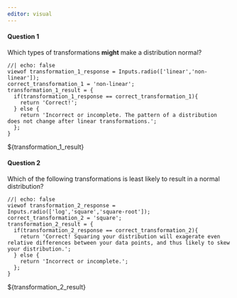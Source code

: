 ```yaml
---
editor: visual
---
```

#### Question 1

Which types of transformations **might** make a distribution normal?
```ojs
//| echo: false
viewof transformation_1_response = Inputs.radio(['linear','non-linear']);
correct_transformation_1 = 'non-linear';
transformation_1_result = {
  if(transformation_1_response == correct_transformation_1){
    return 'Correct!';
  } else {
    return 'Incorrect or incomplete. The pattern of a distribution does not change after linear transformations.';
  };
}
```
${transformation_1_result}

#### Question 2

Which of the following transformations is least likely to result in a normal distribution?
```ojs
//| echo: false
viewof transformation_2_response = Inputs.radio(['log','square','square-root']);
correct_transformation_2 = 'square';
transformation_2_result = {
  if(transformation_2_response == correct_transformation_2){
    return 'Correct! Squaring your distribution will exagerate even relative differences between your data points, and thus likely to skew your distribution.';
  } else {
    return 'Incorrect or incomplete.';
  };
}
```
${transformation_2_result}
